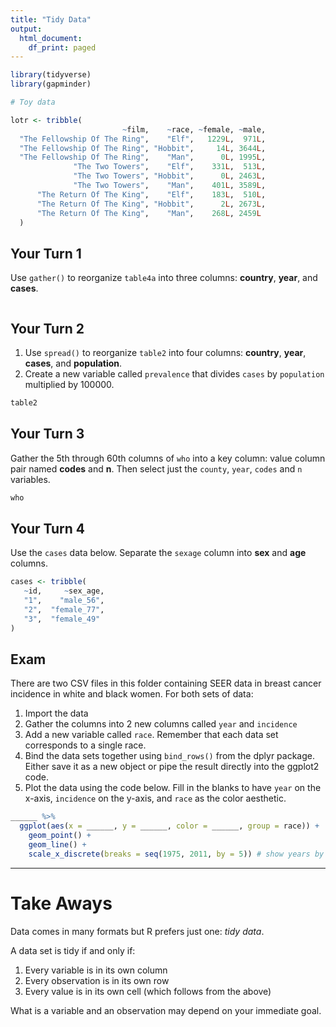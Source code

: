 ```yaml
---
title: "Tidy Data"
output:
  html_document:
    df_print: paged
---
```


```r
library(tidyverse)
library(gapminder)

# Toy data

lotr <- tribble(
                         ~film,    ~race, ~female, ~male,
  "The Fellowship Of The Ring",    "Elf",   1229L,  971L,
  "The Fellowship Of The Ring", "Hobbit",     14L, 3644L,
  "The Fellowship Of The Ring",    "Man",      0L, 1995L,
              "The Two Towers",    "Elf",    331L,  513L,
              "The Two Towers", "Hobbit",      0L, 2463L,
              "The Two Towers",    "Man",    401L, 3589L,
      "The Return Of The King",    "Elf",    183L,  510L,
      "The Return Of The King", "Hobbit",      2L, 2673L,
      "The Return Of The King",    "Man",    268L, 2459L
  )


```

## Your Turn 1


Use `gather()` to reorganize `table4a` into three columns: **country**, **year**, and **cases**.

```r

```

## Your Turn 2

1. Use `spread()` to reorganize `table2` into four columns: **country**, **year**, **cases**, and **population**. 
2. Create a new variable called `prevalence` that divides `cases` by `population` multiplied by 100000.

```r
table2
```

## Your Turn 3

Gather the 5th through 60th columns of `who` into a key column: value column pair named **codes** and **n**. Then select just the `county`, `year`, `codes` and `n` variables.

```r
who
```

## Your Turn 4

Use the `cases` data below. Separate the `sexage` column into **sex** and **age** columns.

```r
cases <- tribble(
   ~id,     ~sex_age,
   "1",    "male_56",
   "2",  "female_77",    
   "3",  "female_49"
)


```

## Exam

There are two CSV files in this folder containing SEER data in breast cancer incidence in white and black women. For both sets of data:

1. Import the data
2. Gather the columns into 2 new columns called `year` and `incidence`
3. Add a new variable called `race`. Remember that each data set corresponds to a single race.
4. Bind the data sets together using `bind_rows()` from the dplyr package. Either save it as a new object or pipe the result directly into the ggplot2 code.
5. Plot the data using the code below. Fill in the blanks to have `year` on the x-axis, `incidence` on the y-axis, and `race` as the color aesthetic. 

```r


______ %>% 
  ggplot(aes(x = ______, y = ______, color = ______, group = race)) + 
    geom_point() +
    geom_line() + 
    scale_x_discrete(breaks = seq(1975, 2011, by = 5)) # show years by fives
```

***

# Take Aways

Data comes in many formats but R prefers just one: _tidy data_.

A data set is tidy if and only if:

1. Every variable is in its own column
2. Every observation is in its own row
3. Every value is in its own cell (which follows from the above)

What is a variable and an observation may depend on your immediate goal.

